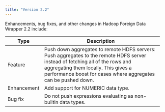 ```yaml
---
title: "Version 2.2"
---
```


Enhancements, bug fixes, and other changes in Hadoop Foreign Data Wrapper 2.2 include:

| Type        | Description                                                                                                                                                                                                                             |
| ----------- |---------------------------------------------------------------------------------------------------------------------------------------------------------------------------------------------------------------------------------------- |
| Feature     | Push down aggregates to remote HDFS servers: Push aggregates to the remote HDFS server instead of fetching all of the rows and aggregating them locally.  This gives a performance boost for cases where aggregates can be pushed down. |
| Enhancement | Add support for NUMERIC data type.                                                                                                                                                                                                      |
| Bug fix     | Do not push expressions evaluating as non-builtin data types.                                                                                                                                                                           |



